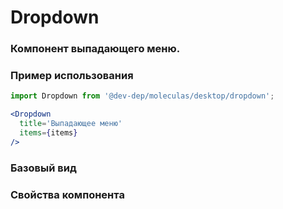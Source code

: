 
<Meta
  title='desktop/Dropdown'
  component={Dropdown}
/>

# Dropdown
### Компонент выпадающего меню.

### Пример использования
```jsx
import Dropdown from '@dev-dep/moleculas/desktop/dropdown';

<Dropdown
  title='Выпадающее меню'
  items={items}
/>
```

### Базовый вид

<Canvas>
  <Story story={Primary}/>
</Canvas>

### Свойства компонента
<ArgsTable of={Dropdown} />
